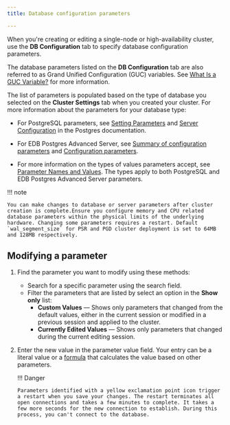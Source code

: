 ```yaml
---
title: Database configuration parameters

---
```


When you're creating or editing a single-node or high-availability cluster, use the **DB Configuration** tab to specify database configuration parameters.

The database parameters listed on the **DB Configuration** tab are also referred to as Grand Unified Configuration (GUC) variables. See [What Is a GUC Variable?](https://www.enterprisedb.com/blog/what-guc-variable) for more information.

The list of parameters is populated based on the type of database you selected on the **Cluster Settings** tab when you created your cluster. For more information about the parameters for your database type:

-   For PostgreSQL parameters, see [Setting Parameters](https://www.postgresql.org/docs/current/config-setting.html) and [Server Configuration](https://www.postgresql.org/docs/current/runtime-config.html) in the Postgres documentation.

-   For EDB Postgres Advanced Server, see [Summary of configuration parameters](https://enterprisedb.com/docs/epas/latest/reference/database_administrator_reference/02_summary_of_configuration_parameters/) and [Configuration parameters](https://enterprisedb.com/docs/epas/latest/database_administration/01_configuration_parameters/).

-   For more information on the types of values parameters accept, see [Parameter Names and Values](https://www.postgresql.org/docs/current/config-setting.html#CONFIG-SETTING-NAMES-VALUES). The types apply to both PostgreSQL and EDB Postgres Advanced Server parameters.

!!! note

    You can make changes to database or server parameters after cluster creation is complete.Ensure you configure memory and CPU related database parameters within the physical limits of the underlying hardware. Changing some parameters requires a restart. Default `wal_segment_size` for PSR and PGD cluster deployment is set to 64MB and 128MB respectively.

## Modifying a parameter

1.  Find the parameter you want to modify using these methods:
    -   Search for a specific parameter using the search field. 
    -   Filter the parameters that are listed by select an option in the **Show only** list:
        -   **Custom Values** — Shows only parameters that changed from the default values, either in the current session or modified in a previous session and applied to the cluster.
        -   **Currently Edited Values** — Shows only parameters that changed during the current editing session.

2.  Enter the new value in the parameter value field. Your entry can be a literal value or a [formula](../manage-clusters/formula.mdx) that calculates the value based on other parameters.

    !!! Danger

        Parameters identified with a yellow exclamation point icon trigger a restart when you save your changes. The restart terminates all open connections and takes a few minutes to complete. It takes a few more seconds for the new connection to establish. During this process, you can't connect to the database.
